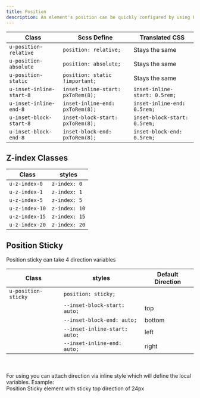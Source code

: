 ```yaml
---
title: Position
description: An element's position can be quickly configured by using Position classes.
---
```


| Class                   | Scss Define                      | Translated CSS               |
| ----------------------- | -------------------------------- | ---------------------------- |
| `u-position-relative`   | `position: relative;`            | Stays the same               |
| `u-position-absolute`   | `position: absolute;`            | Stays the same               |
| `u-position-static`     | `position: static !important;`   | Stays the same               |
| `u-inset-inline-start-8`| `inset-inline-start: pxToRem(8);`| `inset-inline-start: 0.5rem;`|
| `u-inset-inline-end-8`  | `inset-inline-end: pxToRem(8);`  | `inset-inline-end: 0.5rem;`  |
| `u-inset-block-start-8` | `inset-block-start: pxToRem(8);` | `inset-block-start: 0.5rem;` |
| `u-inset-block-end-8`   | `inset-block-end: pxToRem(8);`   | `inset-block-end: 0.5rem;`   |

## Z-index Classes

| Class               | styles                        |
| ------------------- | ----------------------------- |
| `u-z-index-0`       | `z-index: 0`                  |
| `u-z-index-1`       | `z-index: 1`                  |
| `u-z-index-5`       | `z-index: 5`                  |
| `u-z-index-10`      | `z-index: 10`                 |
| `u-z-index-15`      | `z-index: 15`                 |
| `u-z-index-20`      | `z-index: 20`                 |

## Position Sticky

Position sticky can take 4 direction variables

| Class               | styles                        | Default Direction |
| ------------------- | ----------------------------- | ----------------- |
| `u-position-sticky` | `position: sticky;`           |                   |
|                     | `--inset-block-start: auto;`  | top               |
|                     | `--inset-block-end: auto;`    | bottom            |
|                     | `--inset-inline-start: auto;` | left              |
|                     | `--inset-inline-end: auto;`   | right             |

<br />
<br />
For using you can attach direction via inline style which will define the local
variables. Example:

<CodePreview>
  <section class="u-position-sticky" style="--inset-block-start:3rem;">
    Position Sticky element with sticky top direction of 24px
  </section>
</CodePreview>
